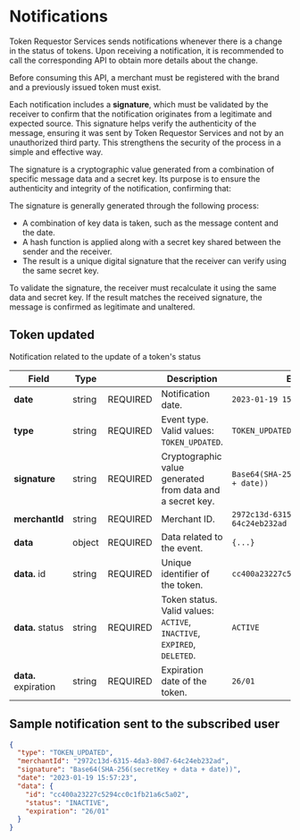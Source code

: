 # Notifications

Token Requestor Services sends notifications whenever there is a change in
the status of tokens. Upon receiving a notification, it is recommended to
call the corresponding API to obtain more details about the change.

Before consuming this API, a merchant must be registered with the brand and a previously issued token must exist.

Each notification includes a **signature**, which must be validated by the receiver
to confirm that the notification originates from a legitimate and expected source.
This signature helps verify the authenticity of the message, ensuring it was sent by
Token Requestor Services and not by an unauthorized third party. This strengthens
the security of the process in a simple and effective way.

The signature is a cryptographic value generated from a combination of specific message
data and a secret key. Its purpose is to ensure the authenticity and integrity of the notification, confirming that:

The signature is generally generated through the following process:
- A combination of key data is taken, such as the message content and the date.
- A hash function is applied along with a secret key shared between the sender and the receiver.
- The result is a unique digital signature that the receiver can verify using the same secret key.

To validate the signature, the receiver must recalculate it using the same data and secret key.
If the result matches the received signature, the message is confirmed as legitimate and unaltered.


## Token updated

Notification related to the update of a token's status

| Field                | Type   |                                                                 | Description                                                             | Example                                    |
|----------------------|--------|-----------------------------------------------------------------|-------------------------------------------------------------------------|--------------------------------------------|
| **date**             | string | <span class=" text-teal-500 dark:text-teal-400">REQUIRED</span> | Notification date.                                                      | `2023-01-19 15:57:23`                      |
| **type**             | string | <span class="text-teal-500 dark:text-teal-400">REQUIRED</span>  | Event type. Valid values: `TOKEN_UPDATED`.                              | `TOKEN_UPDATED`                            |
| **signature**        | string | <span class="text-teal-500 dark:text-teal-400">REQUIRED</span>  | Cryptographic value generated from data and a secret key.               | `Base64(SHA-256(secretKey + data + date))` |
| **merchantId**       | string | <span class="text-teal-500 dark:text-teal-400">REQUIRED</span>  | Merchant ID.                                                            | `2972c13d-6315-4da3-80d7-64c24eb232ad`     |
| **data**             | object | <span class="text-teal-500 dark:text-teal-400">REQUIRED</span>  | Data related to the event.                                              | `{...}`                                    |
| **data.** id         | string | <span class="text-teal-500 dark:text-teal-400">REQUIRED</span>  | Unique identifier of the token.                                         | `cc400a23227c5294cc0c1fb21a6c5a02`         |
| **data.** status     | string | <span class="text-teal-500 dark:text-teal-400">REQUIRED</span>  | Token status. Valid values: `ACTIVE`, `INACTIVE`, `EXPIRED`, `DELETED`. | `ACTIVE`                                   |
| **data.** expiration | string | <span class="text-teal-500 dark:text-teal-400">REQUIRED</span>  | Expiration date of the token.                                           | `26/01`                                    |


## Sample notification sent to the subscribed user



```json
{
  "type": "TOKEN_UPDATED",
  "merchantId": "2972c13d-6315-4da3-80d7-64c24eb232ad",
  "signature": "Base64(SHA-256(secretKey + data + date))",
  "date": "2023-01-19 15:57:23",
  "data": {
    "id": "cc400a23227c5294cc0c1fb21a6c5a02",
    "status": "INACTIVE",
    "expiration": "26/01"
  }
}

```


